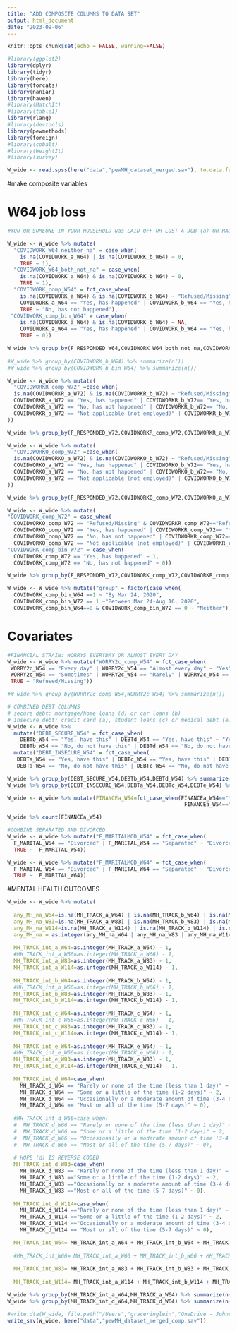 ```yaml
---
title: "ADD COMPOSITE COLUMNS TO DATA SET"
output: html_document
date: "2023-09-06"
---
```


```r
knitr::opts_chunk$set(echo = FALSE, warning=FALSE)
```

```r
#library(ggplot2)
library(dplyr)
library(tidyr)
library(here)
library(forcats)
library(naniar)
library(haven)
#library(MatchIt)
#library(table1)
library(rlang)
#library(devtools)
library(pewmethods)
library(foreign)
#library(cobalt)
#library(WeightIt)
#library(survey)
```

```r
W_wide <- read.spss(here("data","pewMH_dataset_merged.sav"), to.data.frame = TRUE) 

```
#make composite variables

# W64 job loss 
```r
#YOU OR SOMEONE IN YOUR HOUSEHOLD was LAID OFF OR LOST A JOB (a) OR HAD TO TAKE A PAY CUT DUE TO REDUCED HOURS OR DEMAND (b) because of the coronavirus outbreak

W_wide <- W_wide %>% mutate(
  "COVIDWORK_W64_neither_na" = case_when(
    is.na(COVIDWORK_a_W64) | is.na(COVIDWORK_b_W64) ~ 0,
    TRUE ~ 1),
  "COVIDWORK_W64_both_not_na" = case_when(
    is.na(COVIDWORK_a_W64) & is.na(COVIDWORK_b_W64) ~ 0,
    TRUE ~ 1),
  "COVIDWORK_comp_W64" = fct_case_when(
    is.na(COVIDWORK_a_W64) & is.na(COVIDWORK_b_W64) ~ "Refused/Missing",
    COVIDWORK_a_W64 == "Yes, has happened" | COVIDWORK_b_W64 == "Yes, has happened" ~ "Yes, has happened",
    TRUE ~ "No, has not happened"),
 "COVIDWORK_comp_bin_W64" = case_when(
    is.na(COVIDWORK_a_W64) & is.na(COVIDWORK_b_W64) ~ NA,
    COVIDWORK_a_W64 == "Yes, has happened" | COVIDWORK_b_W64 == "Yes, has happened" ~ 1,
    TRUE ~ 0))

W_wide %>% group_by(F_RESPONDED_W64,COVIDWORK_W64_both_not_na,COVIDWORK_W64_neither_na,COVIDWORK_comp_bin_W64,COVIDWORK_a_W64,COVIDWORK_b_W64) %>% summarize(n()) %>% arrange(desc(COVIDWORK_comp_bin_W64))
                                                                   
#W_wide %>% group_by(COVIDWORK_b_W64) %>% summarize(n())
#W_wide %>% group_by(COVIDWORK_b_bin_W64) %>% summarize(n())
```


```r

W_wide <- W_wide %>% mutate(
  "COVIDWORKR_comp_W72" =case_when(
  is.na(COVIDWORKR_a_W72) & is.na(COVIDWORKR_b_W72) ~ "Refused/Missing",
  COVIDWORKR_a_W72 == "Yes, has happened" | COVIDWORKR_b_W72== "Yes, has happened" ~ "Yes, has happened",
  COVIDWORKR_a_W72 == "No, has not happened" | COVIDWORKR_b_W72== "No, has not happened" ~ "No, has not happened",
  COVIDWORKR_a_W72 == "Not applicable (not employed)" | COVIDWORKR_b_W72== "Not applicable (not employed)" ~ "Not applicable (not employed)"
))

W_wide %>% group_by(F_RESPONDED_W72,COVIDWORKR_comp_W72,COVIDWORKR_a_W72,COVIDWORKR_b_W72) %>% summarize(n())

W_wide <- W_wide %>% mutate(
  "COVIDWORKO_comp_W72" =case_when(
  is.na(COVIDWORKO_a_W72) & is.na(COVIDWORKO_b_W72) ~ "Refused/Missing",
  COVIDWORKO_a_W72 == "Yes, has happened" | COVIDWORKO_b_W72== "Yes, has happened" ~ "Yes, has happened",
  COVIDWORKO_a_W72 == "No, has not happened" | COVIDWORKO_b_W72== "No, has not happened" ~ "No, has not happened",
  COVIDWORKO_a_W72 == "Not applicable (not employed)" | COVIDWORKO_b_W72== "Not applicable (not employed)" ~ "Not applicable (not employed)"
))

W_wide %>% group_by(F_RESPONDED_W72,COVIDWORKO_comp_W72,COVIDWORKO_a_W72,COVIDWORKO_b_W72) %>% summarize(n())

W_wide <- W_wide %>% mutate(
"COVIDWORK_comp_W72" = case_when(
  COVIDWORKO_comp_W72 == "Refused/Missing" & COVIDWORKR_comp_W72=="Refused/Missing"~ "Refused/Missing",
  COVIDWORKO_comp_W72 == "Yes, has happened" | COVIDWORKR_comp_W72== "Yes, has happened" ~ "Yes, has happened",
  COVIDWORKO_comp_W72 == "No, has not happened" | COVIDWORKR_comp_W72== "No, has not happened" ~ "No, has not happened",
  COVIDWORKO_comp_W72 == "Not applicable (not employed)" | COVIDWORKR_comp_W72== "Not applicable (not employed)" ~ "Not applicable (not employed)"),
"COVIDWORK_comp_bin_W72" = case_when(
  COVIDWORK_comp_W72 == "Yes, has happened" ~ 1,
  COVIDWORK_comp_W72 == "No, has not happened" ~ 0))

W_wide %>% group_by(F_RESPONDED_W72,COVIDWORK_comp_W72,COVIDWORKR_comp_W72,COVIDWORKO_comp_W72) %>% summarize(n())

W_wide <- W_wide %>% mutate("group" = factor(case_when(
  COVIDWORK_comp_bin_W64 ==1 ~ "By Mar 24, 2020",
  COVIDWORK_comp_bin_W72 == 1 ~"Between Mar 24-Aug 16, 2020",
  COVIDWORK_comp_bin_W64==0 & COVIDWORK_comp_bin_W72 == 0 ~ "Neither"),levels=c("By Mar 24, 2020","Between Mar 24-Aug 16, 2020","Neither")))
```

# Covariates
```r
#FINANCIAL STRAIN: WORRYS EVERYDAY OR ALMOST EVERY DAY
W_wide <- W_wide %>% mutate("WORRY2c_comp_W54" = fct_case_when(
 WORRY2c_W54 == "Every day" | WORRY2c_W54 == "Almost every day" ~ "Yes",
 WORRY2c_W54 == "Sometimes" | WORRY2c_W54 == "Rarely" | WORRY2c_W54 == "Never" ~ "No",
 TRUE ~ "Refused/Missing"))

#W_wide %>% group_by(WORRY2c_comp_W54,WORRY2c_W54) %>% summarize(n())
```


```r
# COMBINED DEBT COLUMNS
# secure debt: mortgage/home loans (d) or car loans (b)
# insecure debt: credit card (a), student loans (c) or medical debt (e)),
W_wide <- W_wide %>% 
  mutate("DEBT_SECURE_W54" = fct_case_when(
    DEBTb_W54 == "Yes, have this" | DEBTd_W54 == "Yes, have this" ~ "Yes",
    DEBTb_W54 == "No, do not have this" | DEBTd_W54 == "No, do not have this" ~ "No")) %>% 
  mutate("DEBT_INSECURE_W54" = fct_case_when(
   DEBTa_W54 == "Yes, have this" | DEBTc_W54 == "Yes, have this" | DEBTe_W54 == "Yes, have this"  ~ "Yes",
   DEBTa_W54 == "No, do not have this" | DEBTc_W54 == "No, do not have this" | DEBTe_W54 == "No, do not have this" ~ "No"))

W_wide %>% group_by(DEBT_SECURE_W54,DEBTb_W54,DEBTd_W54) %>% summarize(n())
W_wide %>% group_by(DEBT_INSECURE_W54,DEBTa_W54,DEBTc_W54,DEBTe_W54) %>% summarize(n())
```

```r
W_wide <- W_wide %>% mutate(FINANCEa_W54=fct_case_when(FINANCEa_W54=="Yes, have this" ~ "Yes",
                                                        FINANCEa_W54=="No, do not have this" ~ "No"))

W_wide %>% count(FINANCEa_W54)
```



```r
#COMBINE SEPARATED AND DIVORCED 
W_wide <- W_wide %>% mutate("F_MARITALMOD_W54" = fct_case_when(
  F_MARITAL_W54 == "Divorced" | F_MARITAL_W54 == "Separated" ~ "Divorced or Separated",
  TRUE ~  F_MARITAL_W54))

W_wide <- W_wide %>% mutate("F_MARITALMOD_W64" = fct_case_when(
  F_MARITAL_W64 == "Divorced" | F_MARITAL_W64 == "Separated" ~ "Divorced or Separated",
  TRUE ~  F_MARITAL_W64))
```


#MENTAL HEALTH OUTCOMES

```r
W_wide <- W_wide %>% mutate(
  
  any_MH_na_W64=is.na(MH_TRACK_a_W64) | is.na(MH_TRACK_b_W64) | is.na(MH_TRACK_c_W64) | is.na(MH_TRACK_d_W64) | is.na(MH_TRACK_e_W64),
  any_MH_na_W83=is.na(MH_TRACK_a_W83) | is.na(MH_TRACK_b_W83) | is.na(MH_TRACK_c_W83) | is.na(MH_TRACK_d_W83) | is.na(MH_TRACK_e_W83),
  any_MH_na_W114=is.na(MH_TRACK_a_W114) | is.na(MH_TRACK_b_W114) | is.na(MH_TRACK_c_W114) | is.na(MH_TRACK_d_W114) | is.na(MH_TRACK_e_W114),                     
  any_MH_na = as.integer(any_MH_na_W64 | any_MH_na_W83 | any_MH_na_W114),
  
  MH_TRACK_int_a_W64=as.integer(MH_TRACK_a_W64) - 1,
  #MH_TRACK_int_a_W66=as.integer(MH_TRACK_a_W66) - 1,
  MH_TRACK_int_a_W83=as.integer(MH_TRACK_a_W83) - 1,
  MH_TRACK_int_a_W114=as.integer(MH_TRACK_a_W114) - 1,
  
  MH_TRACK_int_b_W64=as.integer(MH_TRACK_b_W64) - 1,
  #MH_TRACK_int_b_W66=as.integer(MH_TRACK_b_W66) - 1,
  MH_TRACK_int_b_W83=as.integer(MH_TRACK_b_W83) - 1,
  MH_TRACK_int_b_W114=as.integer(MH_TRACK_b_W114) - 1,
  
  MH_TRACK_int_c_W64=as.integer(MH_TRACK_c_W64) - 1,
  #MH_TRACK_int_c_W66=as.integer(MH_TRACK_c_W66) - 1,
  MH_TRACK_int_c_W83=as.integer(MH_TRACK_c_W83) - 1,
  MH_TRACK_int_c_W114=as.integer(MH_TRACK_c_W114) - 1,
  
  MH_TRACK_int_e_W64=as.integer(MH_TRACK_e_W64) - 1,
  #MH_TRACK_int_e_W66=as.integer(MH_TRACK_e_W66) - 1,
  MH_TRACK_int_e_W83=as.integer(MH_TRACK_e_W83) - 1,
  MH_TRACK_int_e_W114=as.integer(MH_TRACK_e_W114) - 1,
  
  MH_TRACK_int_d_W64=case_when(
    MH_TRACK_d_W64 == "Rarely or none of the time (less than 1 day)" ~ 3,
    MH_TRACK_d_W64 == "Some or a little of the time (1-2 days)" ~ 2,
    MH_TRACK_d_W64 == "Occasionally or a moderate amount of time (3-4 days)" ~ 1,
    MH_TRACK_d_W64 == "Most or all of the time (5-7 days)" ~ 0),
  
  #MH_TRACK_int_d_W66=case_when(
  #  MH_TRACK_d_W66 == "Rarely or none of the time (less than 1 day)" ~ 3,
  #  MH_TRACK_d_W66 == "Some or a little of the time (1-2 days)" ~ 2,
  #  MH_TRACK_d_W66 == "Occasionally or a moderate amount of time (3-4 days)" ~ 1,
  #  MH_TRACK_d_W66 == "Most or all of the time (5-7 days)" ~ 0),
  
  # HOPE (d) IS REVERSE CODED
  MH_TRACK_int_d_W83=case_when(
    MH_TRACK_d_W83 == "Rarely or none of the time (less than 1 day)" ~ 3,
    MH_TRACK_d_W83 =="Some or a little of the time (1-2 days)" ~ 2,
    MH_TRACK_d_W83 =="Occasionally or a moderate amount of time (3-4 days)" ~ 1,
    MH_TRACK_d_W83 =="Most or all of the time (5-7 days)" ~ 0),
  
  MH_TRACK_int_d_W114=case_when(
    MH_TRACK_d_W114 =="Rarely or none of the time (less than 1 day)" ~ 3,
    MH_TRACK_d_W114 =="Some or a little of the time (1-2 days)" ~ 2,
    MH_TRACK_d_W114 =="Occasionally or a moderate amount of time (3-4 days)" ~ 1,
    MH_TRACK_d_W114 == "Most or all of the time (5-7 days)" ~ 0),

  MH_TRACK_int_W64= MH_TRACK_int_a_W64 + MH_TRACK_int_b_W64 + MH_TRACK_int_c_W64 + MH_TRACK_int_d_W64+ MH_TRACK_int_e_W64,
  
  #MH_TRACK_int_W66= MH_TRACK_int_a_W66 + MH_TRACK_int_b_W66 + MH_TRACK_int_c_W66 + MH_TRACK_int_d_W66+ MH_TRACK_int_e_W66,
                            
  MH_TRACK_int_W83= MH_TRACK_int_a_W83 + MH_TRACK_int_b_W83 + MH_TRACK_int_c_W83 + MH_TRACK_int_d_W83+ MH_TRACK_int_e_W83,
                             
  MH_TRACK_int_W114= MH_TRACK_int_a_W114 + MH_TRACK_int_b_W114 + MH_TRACK_int_c_W114 + MH_TRACK_int_d_W114+ MH_TRACK_int_e_W114)

W_wide %>% group_by(MH_TRACK_int_a_W64,MH_TRACK_a_W64) %>% summarize(n())
W_wide %>% group_by(MH_TRACK_int_d_W64,MH_TRACK_d_W64) %>% summarize(n())
```


```r
#write.dta(W_wide, file.path("/Users","graceringlein","OneDrive - Johns Hopkins","PewMH","data","pewMH_dataset_merged_comp_090623.dta"))
write_sav(W_wide, here("data","pewMH_dataset_merged_comp.sav"))
```



